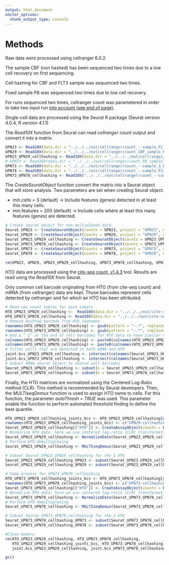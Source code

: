 ```yaml
---
output: html_document
editor_options: 
  chunk_output_type: console
---
```

# Methods

Raw data were processed using cellranger 6.0.2.

The sample CBF (non hashed) has been sequenced two times due to a low cell recovery on first sequencing.

Cell hashing for CBF and FLT3 sample was sequenced two times.

Fixed sample P8 was sequenced two times due to low cell recovery.

For runs sequenced two times, cellranger count was parametered in order to take two input run  [into account (see end of page)](https://support.10xgenomics.com/single-cell-gene-expression/software/pipelines/latest/using/count).

Single-cell data are processed using the Seurat R package (Seurat version 4.0.4, R version 4.1.1)

The *Read10X* function from Seurat can read *cellranger count* output and convert it into a matrix.

```r
UPN23 <- Read10X(data.dir = "../../../out/cellranger/count_--sample_FLT3_R252_GRCh38-2020-A/cellranger/mkfastq/gpfs/tgml/reads/bcl/Run_252_190329_NS500637_0159_AHYGNKBGX9/Run_252/outs/filtered_feature_bc_matrix")
UPN29 <- Read10X(data.dir = "../../../out/cellranger/count_CBF_sample_R252_255/outs/filtered_feature_bc_matrix/")
UPN23_UPN29_cellhashing <- Read10X(data.dir = "../../../out/cellranger/count_mRNA_R306_R309/count_mRNA_R306_R309//outs/filtered_feature_bc_matrix/")
# UPN73 <- Read10X(data.dir = "../../../out/cellranger/count_P8_sample_R372/outs/filtered_feature_bc_matrix/")
UPN73 <- Read10X(data.dir = "../../../out/cellranger/count_--sample_3_P8bis_ARNm_GRCh38-2020-A/cellranger/mkfastq/gpfs/tgml/reads/NS500_output_from_sept_2020/Run_378_NS500-286_06-07-2021_RC/Run_378/outs/filtered_feature_bc_matrix/")
UPN78 <- Read10X(data.dir = "../../../out/cellranger/count_--sample_P13_ARNm_GRCh38-2020-A/cellranger/mkfastq/gpfs/tgml/reads/NS500_output_from_sept_2020/Run_372_NS500-280_17-05-2021_RC/Run_372/outs/filtered_feature_bc_matrix")
UPN73_UPN78_cellhashing <- Read10X("../../../out/cellranger/count_--sample_mRNA_Hashtag_R342_GRCh38-2020-A/cellranger/mkfastq/gpfs/tgml/reads/NS500_output_from_sept_2020/Run_342_NS500-249_11-12-2020_LM/Run_342/outs/filtered_feature_bc_matrix/")
```

The *CreateSeuratObject* function convert the matrix into a Seurat object that will store analysis. Two parameters are set when creating Seurat object:

* min.cells = 3 (default) -> Include features (genes) detected in at least this many cells.
* min.features = 200 (default) -> Include cells where at least this many features (genes) are detected.

```r
# Create seurat object for non multiplexed data.
Seurat_UPN23 <- CreateSeuratObject(counts = UPN23, project = "UPN23", min.cells = 3, min.features = 200)
Seurat_UPN29 <- CreateSeuratObject(counts = UPN29, project = "UPN29", min.cells = 3, min.features = 200)
Seurat_UPN23_UPN29_cellhashing <- CreateSeuratObject(counts = UPN23_UPN29_cellhashing, project = "UPN23_UPN29_cellhashing", min.cells = 3, min.features = 200)
Seurat_UPN73_UPN78_cellhashing <- CreateSeuratObject(counts = UPN73_UPN78_cellhashing, project = "UPN73_UPN78_cellhashing", min.cells = 3, min.features = 200)
Seurat_UPN73 <- CreateSeuratObject(counts = UPN73, project = "UPN73", min.cells = 3, min.features = 200)
Seurat_UPN78 <- CreateSeuratObject(counts = UPN78, project = "UPN78", min.cells = 3, min.features = 200)

rm(UPN23, UPN29, UPN23_UPN29_cellhashing, UPN73_UPN78_cellhashing, UPN73, UPN78)
```

HTO data are processed using the [cite-seq count, v1.4.3](https://hoohm.github.io/CITE-seq-Count/) tool. Results are read using the *Read10X* from Seurat.

Only common cell barcode originating from HTO (from cite-seq count) and mRNA (from cellranger) data are kept. Those barcodes represent cells detected by cellranger and for which an HTO has been attributed.

```r
# Read umi_count tables for each sample
HTO_UPN23_UPN29_cellhashing <-  Read10X(data.dir = "../../../out/cite-seq_count/Run_306_Run_309/umi_count/", gene.column = 1)
HTO_UPN73_UPN78_cellhashing <- Read10X(data.dir = "../../../out/cite-seq_count/Run_342/umi_count/", gene.column = 1)
# Remove Hashtag barcode from HTO rownames
rownames(HTO_UPN23_UPN29_cellhashing) <- gsub(pattern = "-.*", replacement = "", x = rownames(HTO_UPN23_UPN29_cellhashing))
rownames(HTO_UPN73_UPN78_cellhashing) <- gsub(pattern = "-.*", replacement = "", x = rownames(HTO_UPN73_UPN78_cellhashing))
# Add a "-1" at the end of cell barcodes for HTO data to have similar names as mRNA data
colnames(HTO_UPN23_UPN29_cellhashing) <- paste0(colnames(HTO_UPN23_UPN29_cellhashing),"-1")
colnames(HTO_UPN73_UPN78_cellhashing) <- paste0(colnames(HTO_UPN73_UPN78_cellhashing),"-1")
# Filter cells that are detected in both mRNA and HTO
joint.bcs_UPN23_UPN29_cellhashing <- intersect(colnames(Seurat_UPN23_UPN29_cellhashing), colnames(HTO_UPN23_UPN29_cellhashing))
joint.bcs_UPN73_UPN78_cellhashing <- intersect(colnames(Seurat_UPN73_UPN78_cellhashing), colnames(HTO_UPN73_UPN78_cellhashing))
# Subset mRNA seurat object to shared cell barcodes
Seurat_UPN23_UPN29_cellhashing <- subset(x = Seurat_UPN23_UPN29_cellhashing, cells = joint.bcs_UPN23_UPN29_cellhashing)
Seurat_UPN73_UPN78_cellhashing <- subset(x = Seurat_UPN73_UPN78_cellhashing, cells = joint.bcs_UPN73_UPN78_cellhashing)
```

Finally, the HTO matrices are normalized using the Centered Log-Ratio method (CLR). This method is recommended by Seurat developers. Then, the *MULTIseqDemux* function is used to assign HTO name to cells. For this function, the parameter *autoThresh = TRUE* was used. This parameter enable the function to perform automated threshold finding to define the best quantile.

```r
HTO_UPN23_UPN29_cellhashing_joints_bcs <- HTO_UPN23_UPN29_cellhashing[grep("HTO", rownames(HTO_UPN23_UPN29_cellhashing)), colnames(Seurat_UPN23_UPN29_cellhashing)]
rownames(HTO_UPN23_UPN29_cellhashing_joints_bcs) <- c("UPN29-cellhashing", "UPN23-cellhashing")
Seurat_UPN23_UPN29_cellhashing[["HTO"]] <- CreateAssayObject(counts = HTO_UPN23_UPN29_cellhashing_joints_bcs)
# Normalize HTO data, here we use centered log-ratio (CLR) transformation
Seurat_UPN23_UPN29_cellhashing <- NormalizeData(Seurat_UPN23_UPN29_cellhashing, assay = "HTO", normalization.method = "CLR", margin = 1)
# Perform HTO demultiplexing
Seurat_UPN23_UPN29_cellhashing <- MULTIseqDemux(Seurat_UPN23_UPN29_cellhashing, assay = "HTO", autoThresh = TRUE)

# Subset Seurat_UPN23_UPN29_cellhashing for the 2 HTO
Seurat_UPN23_UPN29_cellhashing_UPN23 <- subset(Seurat_UPN23_UPN29_cellhashing, cells = colnames(Seurat_UPN23_UPN29_cellhashing)[Seurat_UPN23_UPN29_cellhashing$MULTI_ID == "UPN23-cellhashing"])
Seurat_UPN23_UPN29_cellhashing_UPN29 <- subset(Seurat_UPN23_UPN29_cellhashing, cells = colnames(Seurat_UPN23_UPN29_cellhashing)[Seurat_UPN23_UPN29_cellhashing$MULTI_ID == "UPN29-cellhashing"])

# Same process for UPN73_UPN78_cellhashing
HTO_UPN73_UPN78_cellhashing_joints_bcs <- HTO_UPN73_UPN78_cellhashing[grep("HTO", rownames(HTO_UPN73_UPN78_cellhashing)), colnames(Seurat_UPN73_UPN78_cellhashing)]
rownames(HTO_UPN73_UPN78_cellhashing_joints_bcs) <- c("UPN73-cellhashing", "UPN78-cellhashing")
Seurat_UPN73_UPN78_cellhashing[["HTO"]] <- CreateAssayObject(counts = HTO_UPN73_UPN78_cellhashing_joints_bcs)
# Normalize HTO data, here we use centered log-ratio (CLR) transformation
Seurat_UPN73_UPN78_cellhashing <- NormalizeData(Seurat_UPN73_UPN78_cellhashing, assay = "HTO", normalization.method = "CLR", margin = 1)
# Perform HTO demultiplexing
Seurat_UPN73_UPN78_cellhashing <- MULTIseqDemux(Seurat_UPN73_UPN78_cellhashing, assay = "HTO", autoThresh = TRUE)

# Subset Seurat_UPN73_UPN78_cellhashing for the 2 HTO
Seurat_UPN73_UPN78_cellhashing_UPN73 <- subset(Seurat_UPN73_UPN78_cellhashing, cells = colnames(Seurat_UPN73_UPN78_cellhashing)[Seurat_UPN73_UPN78_cellhashing$MULTI_ID == "UPN73-cellhashing"])
Seurat_UPN73_UPN78_cellhashing_UPN78 <- subset(Seurat_UPN73_UPN78_cellhashing, cells = colnames(Seurat_UPN73_UPN78_cellhashing)[Seurat_UPN73_UPN78_cellhashing$MULTI_ID == "UPN78-cellhashing"])
```

```r
#Clean memory
rm(HTO_UPN23_UPN29_cellhashing, HTO_UPN73_UPN78_cellhashing,
   HTO_UPN23_UPN29_cellhashing_joints_bcs, HTO_UPN73_UPN78_cellhashing_joints_bcs, 
   joint.bcs_UPN23_UPN29_cellhashing, joint.bcs_UPN73_UPN78_cellhashing)

gc()
```

